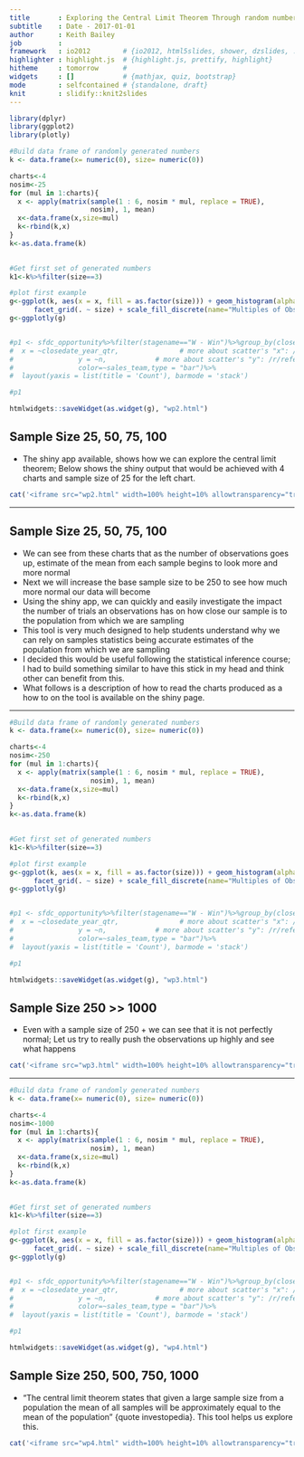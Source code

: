 ```yaml
---
title       : Exploring the Central Limit Theorem Through random number generation
subtitle    : Date - 2017-01-01
author      : Keith Bailey
job         : 
framework   : io2012        # {io2012, html5slides, shower, dzslides, ...}
highlighter : highlight.js  # {highlight.js, prettify, highlight}
hitheme     : tomorrow      # 
widgets     : []            # {mathjax, quiz, bootstrap}
mode        : selfcontained # {standalone, draft}
knit        : slidify::knit2slides
---
```


```r
library(dplyr)
library(ggplot2)
library(plotly)
```

```r

#Build data frame of randomly generated numbers
k <- data.frame(x= numeric(0), size= numeric(0))

charts<-4
nosim<-25
for (mul in 1:charts){
  x <- apply(matrix(sample(1 : 6, nosim * mul, replace = TRUE), 
                    nosim), 1, mean)
  x<-data.frame(x,size=mul)
  k<-rbind(k,x)
}
k<-as.data.frame(k)

    
#Get first set of generated numbers
k1<-k%>%filter(size==3)

#plot first example
g<-ggplot(k, aes(x = x, fill = as.factor(size))) + geom_histogram(alpha = .20, binwidth=.25) +
      facet_grid(. ~ size) + scale_fill_discrete(name="Multiples of Observations") + theme(legend.position="none")
g<-ggplotly(g)


#p1 <- sfdc_opportunity%>%filter(stagename=="W - Win")%>%group_by(closedate_year_qtr, sales_team)%>%summarise(sum=sum(amount_in_usd), n=n())%>%plot_ly(
#  x = ~closedate_year_qtr,               # more about scatter's "x": /r/reference/#scatter-x
#                y = ~n,            # more about scatter's "y": /r/reference/#scatter-y
#                color=~sales_team,type = "bar")%>%
#  layout(yaxis = list(title = 'Count'), barmode = 'stack')

#p1

htmlwidgets::saveWidget(as.widget(g), "wp2.html")
```

## Sample Size 25, 50, 75, 100
- The shiny app available, shows how we can explore the central limit theorem; Below shows the shiny output that would be achieved with 4 charts and sample size of 25 for the left chart.
```r
cat('<iframe src="wp2.html" width=100% height=10% allowtransparency="true"> </iframe>')
```

--- 

## Sample Size 25, 50, 75, 100

- We can see from these charts that as the number of observations goes up, estimate of the mean from each sample begins to look more and more normal
- Next we will increase the base sample size to be 250 to see how much more normal our data will become
- Using the shiny app, we can quickly and easily investigate the impact the number of trials an observations has on how close our sample is to the population from which we are sampling
- This tool is very much designed to help students understand why we can rely on samples statistics being accurate estimates of the population from which we are sampling
- I decided this would be useful following the statistical inference course; I had to build something similar to have this stick in my head and think other can benefit from this.
- What follows is a description of how to read the charts produced as a how to on the tool is available on the shiny page.


--- 

```r

#Build data frame of randomly generated numbers
k <- data.frame(x= numeric(0), size= numeric(0))

charts<-4
nosim<-250
for (mul in 1:charts){
  x <- apply(matrix(sample(1 : 6, nosim * mul, replace = TRUE), 
                    nosim), 1, mean)
  x<-data.frame(x,size=mul)
  k<-rbind(k,x)
}
k<-as.data.frame(k)

    
#Get first set of generated numbers
k1<-k%>%filter(size==3)

#plot first example
g<-ggplot(k, aes(x = x, fill = as.factor(size))) + geom_histogram(alpha = .20, binwidth=.25) +
      facet_grid(. ~ size) + scale_fill_discrete(name="Multiples of Observations") + theme(legend.position="none")
g<-ggplotly(g)


#p1 <- sfdc_opportunity%>%filter(stagename=="W - Win")%>%group_by(closedate_year_qtr, sales_team)%>%summarise(sum=sum(amount_in_usd), n=n())%>%plot_ly(
#  x = ~closedate_year_qtr,               # more about scatter's "x": /r/reference/#scatter-x
#                y = ~n,            # more about scatter's "y": /r/reference/#scatter-y
#                color=~sales_team,type = "bar")%>%
#  layout(yaxis = list(title = 'Count'), barmode = 'stack')

#p1

htmlwidgets::saveWidget(as.widget(g), "wp3.html")
```

## Sample Size 250 >> 1000

- Even with a sample size of 250 + we can see that it is not perfectly normal; Let us try to really push the observations up highly and see what happens

```r
cat('<iframe src="wp3.html" width=100% height=10% allowtransparency="true"> </iframe>')
```

---


```r

#Build data frame of randomly generated numbers
k <- data.frame(x= numeric(0), size= numeric(0))

charts<-4
nosim<-1000
for (mul in 1:charts){
  x <- apply(matrix(sample(1 : 6, nosim * mul, replace = TRUE), 
                    nosim), 1, mean)
  x<-data.frame(x,size=mul)
  k<-rbind(k,x)
}
k<-as.data.frame(k)

    
#Get first set of generated numbers
k1<-k%>%filter(size==3)

#plot first example
g<-ggplot(k, aes(x = x, fill = as.factor(size))) + geom_histogram(alpha = .20, binwidth=.25) +
      facet_grid(. ~ size) + scale_fill_discrete(name="Multiples of Observations") + theme(legend.position="none")
g<-ggplotly(g)


#p1 <- sfdc_opportunity%>%filter(stagename=="W - Win")%>%group_by(closedate_year_qtr, sales_team)%>%summarise(sum=sum(amount_in_usd), n=n())%>%plot_ly(
#  x = ~closedate_year_qtr,               # more about scatter's "x": /r/reference/#scatter-x
#                y = ~n,            # more about scatter's "y": /r/reference/#scatter-y
#                color=~sales_team,type = "bar")%>%
#  layout(yaxis = list(title = 'Count'), barmode = 'stack')

#p1

htmlwidgets::saveWidget(as.widget(g), "wp4.html")
```

## Sample Size 250, 500, 750, 1000

- "The central limit theorem states that given a large sample size from a population the mean of all samples will be approximately equal to the mean of the population" {quote investopedia}. This tool helps us explore this.

```r
cat('<iframe src="wp4.html" width=100% height=10% allowtransparency="true"> </iframe>')
```

